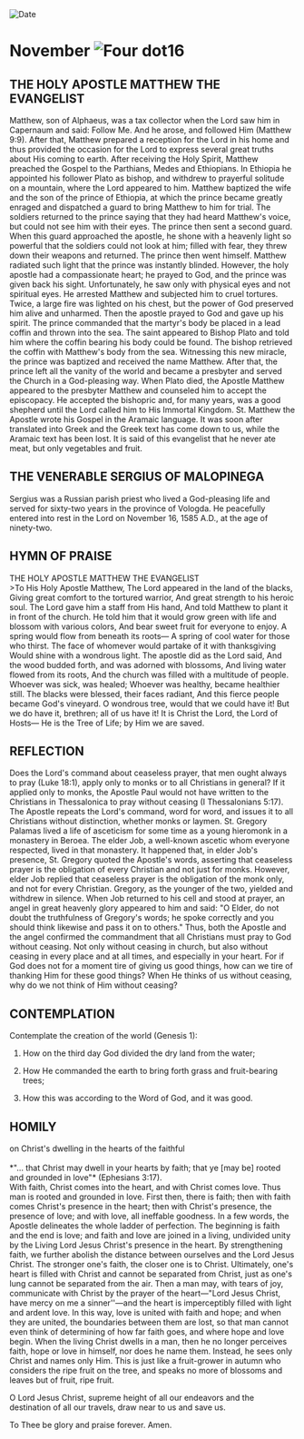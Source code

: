 
<RunningHead />
<Image src="/title-imprint.png" height={68} width={50} alt="Date" className="title-imprint"/>

# <div id="date">November <Image className="four-dot" src="/four-dot.png" height={15} width={15} alt="Four dot" />16</div>

## THE HOLY APOSTLE MATTHEW THE EVANGELIST

Matthew, son of Alphaeus, was a tax collector when the Lord saw him in Capernaum and said: Follow Me. And he arose, and followed Him (Matthew 9:9). After that, Matthew prepared a reception for the Lord in his home and thus provided the occasion for the Lord to express several great truths about His coming to earth. After receiving the Holy Spirit, Matthew preached the Gospel to the Parthians, Medes and Ethiopians. In Ethiopia he appointed his follower Plato as bishop, and withdrew to prayerful solitude on a mountain, where the Lord appeared to him. Matthew baptized the wife and the son of the prince of Ethiopia, at which the prince became greatly enraged and dispatched a guard to bring Matthew to him for trial. The soldiers returned to the prince saying that they had heard Matthew's voice, but could not see him with their eyes. The prince then sent a second guard. When this guard approached the apostle, he shone with a heavenly light so powerful that the soldiers could not look at him; filled with fear, they threw down their weapons and returned. The prince then went himself. Matthew radiated such light that the prince was instantly blinded. However, the holy apostle had a compassionate heart; he prayed to God, and the prince was given back his sight. Unfortunately, he saw only with physical eyes and not spiritual eyes. He arrested Matthew and subjected him to cruel tortures. Twice, a large fire was lighted on his chest, but the power of God preserved him alive and unharmed. Then the apostle prayed to God and gave up his spirit. The prince commanded that the martyr's body be placed in a lead coffin and thrown into the sea. The saint appeared to Bishop Plato and told him where the coffin bearing his body could be found. The bishop retrieved the coffin with Matthew's body from the sea. Witnessing this new miracle, the prince was baptized and received the name Matthew. After that, the prince left all the vanity of the world and became a presbyter and served the Church in a God-pleasing way. When Plato died, the Apostle Matthew appeared to the presbyter Matthew and counseled him to accept the episcopacy. He accepted the bishopric and, for many years, was a good shepherd until the Lord called him to His Immortal Kingdom. St. Matthew the Apostle wrote his Gospel in the Aramaic language. It was soon after translated into Greek and the Greek text has come down to us, while the Aramaic text has been lost. It is said of this evangelist that he never ate meat, but only vegetables and fruit.

## THE VENERABLE SERGIUS OF MALOPINEGA

Sergius was a Russian parish priest who lived a God-pleasing life and served for sixty-two years in the province of Vologda. He peacefully entered into rest in the Lord on November 16, 1585 A.D., at the age of ninety-two.


## HYMN OF PRAISE
<div style={{textAlign:'center', color:'crimson', fontWeight:'bold'}}>
THE HOLY APOSTLE MATTHEW THE EVANGELIST
</div>
>To His Holy Apostle Matthew,  
The Lord appeared in the land of the blacks,  
Giving great comfort to the tortured warrior,  
And great strength to his heroic soul.  
The Lord gave him a staff from His hand,  
And told Matthew to plant it in front of the church.  
He told him that it would grow green with life and blossom with various colors,  
And bear sweet fruit for everyone to enjoy.  
A spring would flow from beneath its roots—  
A spring of cool water for those who thirst.  
The face of whomever would partake of it with thanksgiving  
Would shine with a wondrous light.  
The apostle did as the Lord said,  
And the wood budded forth, and was adorned with blossoms,  
And living water flowed from its roots,  
And the church was filled with a multitude of people.  
Whoever was sick, was healed;  
Whoever was healthy, became healthier still.  
The blacks were blessed, their faces radiant,  
And this fierce people became God's vineyard.  
O wondrous tree, would that we could have it!  
But we do have it, brethren; all of us have it!  
It is Christ the Lord, the Lord of Hosts—  
He is the Tree of Life; by Him we are saved.  


## REFLECTION

Does the Lord's command about ceaseless prayer, that men ought always to pray (Luke 18:1), apply only to monks or to all Christians in general? If it applied only to monks, the Apostle Paul would not have written to the Christians in Thessalonica to pray without ceasing (I Thessalonians 5:17). The Apostle repeats the Lord's command, word for word, and issues it to all Christians without distinction, whether monks or laymen. St. Gregory Palamas lived a life of asceticism for some time as a young hieromonk in a monastery in Beroea. The elder Job, a well-known ascetic whom everyone respected, lived in that monastery. It happened that, in elder Job's presence, St. Gregory quoted the Apostle's words, asserting that ceaseless prayer is the obligation of every Christian and not just for monks. However, elder Job replied that ceaseless prayer is the obligation of the monk only, and not for every Christian. Gregory, as the younger of the two, yielded and withdrew in silence. When Job returned to his cell and stood at prayer, an angel in great heavenly glory appeared to him and said: "O Elder, do not doubt the truthfulness of Gregory's words; he spoke correctly and you should think likewise and pass it on to others." Thus, both the Apostle and the angel confirmed the commandment that all Christians must pray to God without ceasing. Not only without ceasing in church, but also without ceasing in every place and at all times, and especially in your heart. For if God does not for a moment tire of giving us good things, how can we tire of thanking Him for these good things? When He thinks of us without ceasing, why do we not think of Him without ceasing?


## CONTEMPLATION

Contemplate the creation of the world (Genesis 1):

1. How on the third day God divided the dry land from the water;

2. How He commanded the earth to bring forth grass and fruit-bearing trees;

3. How this was according to the Word of God, and it was good.


## HOMILY
<div style={{textAlign:'center', color:'crimson', fontWeight:'bold'}}>
on Christ's dwelling in the hearts of the faithful
</div>
<br />
<div style={{textAlign:'right'}}>
*"… that Christ may dwell in your hearts by faith; that ye [may be] rooted and grounded in love"* (Ephesians 3:17).
</div>
With faith, Christ comes into the heart, and with Christ comes love. Thus man is rooted and grounded in love. First then, there is faith; then with faith comes Christ's presence in the heart; then with Christ's presence, the presence of love; and with love, all ineffable goodness. In a few words, the Apostle delineates the whole ladder of perfection. The beginning is faith and the end is love; and faith and love are joined in a living, undivided unity by the Living Lord Jesus Christ's presence in the heart. By strengthening faith, we further abolish the distance between ourselves and the Lord Jesus Christ. The stronger one's faith, the closer one is to Christ. Ultimately, one's heart is filled with Christ and cannot be separated from Christ, just as one's lung cannot be separated from the air. Then a man may, with tears of joy, communicate with Christ by the prayer of the heart—"Lord Jesus Christ, have mercy on me a sinner''—and the heart is imperceptibly filled with light and ardent love. In this way, love is united with faith and hope; and when they are united, the boundaries between them are lost, so that man cannot even think of determining of how far faith goes, and where hope and love begin. When the living Christ dwells in a man, then he no longer perceives faith, hope or love in himself, nor does he name them. Instead, he sees only Christ and names only Him. This is just like a fruit-grower in autumn who considers the ripe fruit on the tree, and speaks no more of blossoms and leaves but of fruit, ripe fruit.

O Lord Jesus Christ, supreme height of all our endeavors and the destination of all our travels, draw near to us and save us.

To Thee be glory and praise forever. Amen.